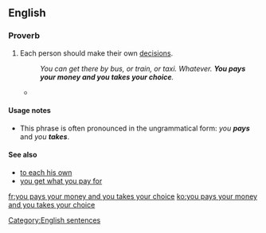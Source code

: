 ==English==

===Proverb===
{{head|en|proverb|head=[[you]] [[pays]] [[your]] [[money]] [[and]] [[you]] [[takes]] [[your]] [[choice]]}}

# Each person should make their own [[decisions]].
#: ''You can get there by bus, or train, or taxi. Whatever. '''You pays your money and you takes your choice'''.''
#* {{quote-journal|journal=Punch| page=17| https://books.google.com/books?id=tJNEAAAAcAAJ| year=1846| title=THE MINISTERIAL CRISIS.[cartoon]|passage=Showman. On your right you will perceive a Prime Minister a Bolishing of hisself. And over your left is another Prime Minister a Bolishing of the Corn-Laws.&nbsp;/ Master John Bull. But which is the Prime Minister?&nbsp;/  Showman. Which ever you please, my little dear. '''You pays your money, and you takes your choice.'''|pageurl=https://books.google.com/books?id=tJNEAAAAcAAJ&pg=PA17&dq=%22you+pays+your+money+and+you+takes+your+choice%22&hl=en&sa=X&ei=oOH1VLO8M4-p7AaesIAY&ved=0CGMQ6AEwDA#v=onepage&q=%22you%20pays%20your%20money%20and%20you%20takes%20your%20choice%22&f=false}}

====Usage notes====
* This phrase is often pronounced in the ungrammatical form: ''you '''pays''''' and ''you '''takes'''''.

====See also====
* [[to each his own]]
* [[you get what you pay for]]

[[Category:English sentences]]

[[fr:you pays your money and you takes your choice]]
[[ko:you pays your money and you takes your choice]]